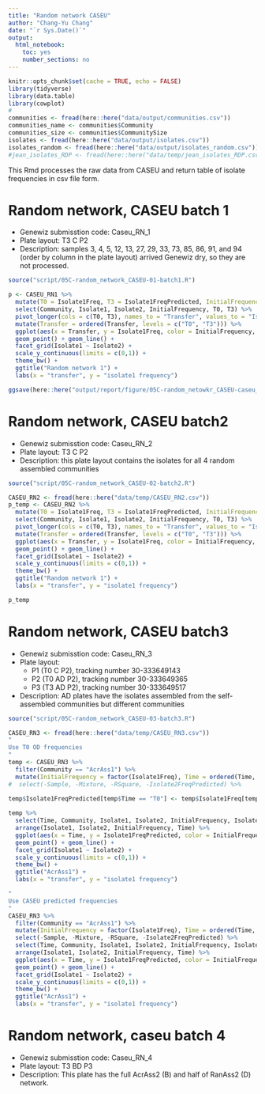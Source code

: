 ```yaml
---
title: "Random network CASEU"
author: "Chang-Yu Chang"
date: "`r Sys.Date()`"
output:
  html_notebook:
    toc: yes
    number_sections: no
---
```


```r
knitr::opts_chunk$set(cache = TRUE, echo = FALSE)
library(tidyverse)
library(data.table)
library(cowplot)
# 
communities <- fread(here::here("data/output/communities.csv"))
communities_name <- communities$Community
communities_size <- communities$CommunitySize
isolates <- fread(here::here("data/output/isolates.csv"))
isolates_random <- fread(here::here("data/output/isolates_random.csv"))
#jean_isolates_RDP <- fread(here::here("data/temp/jean_isolates_RDP.csv"))
```

This Rmd processes the raw data from CASEU and return table of isolate frequencies in csv file form.


# Random network, CASEU batch 1

- Genewiz submisstion code: Caseu_RN_1
- Plate layout: T3 C P2
- Description: samples 3, 4, 5, 12, 13, 27, 29, 33, 73, 85, 86, 91, and 94 (order by column in the plate layout) arrived Genewiz dry, so they are not processed.

```r
source("script/05C-random_network_CASEU-01-batch1.R")
```


```r
p <- CASEU_RN1 %>%
  mutate(T0 = Isolate1Freq, T3 = Isolate1FreqPredicted, InitialFrequency = factor(T0)) %>% 
  select(Community, Isolate1, Isolate2, InitialFrequency, T0, T3) %>%
  pivot_longer(cols = c(T0, T3), names_to = "Transfer", values_to = "Isolate1Freq") %>%
  mutate(Transfer = ordered(Transfer, levels = c("T0", "T3"))) %>%
  ggplot(aes(x = Transfer, y = Isolate1Freq, color = InitialFrequency, group = InitialFrequency)) +
  geom_point() + geom_line() +
  facet_grid(Isolate1 ~ Isolate2) + 
  scale_y_continuous(limits = c(0,1)) +
  theme_bw() +
  ggtitle("Random network 1") +
  labs(x = "transfer", y = "isolate1 frequency")

```

```r
ggsave(here::here("output/report/figure/05C-random_netowkr_CASEU-caseu_RN1.pdf"), p, width = 12, height = 10)
```


# Random network, CASEU batch2

- Genewiz submisstion code: Caseu_RN_2
- Plate layout: T3 C P2
- Description: this plate layout contains the isolates for all 4 random assembled communities 

```r
source("script/05C-random_network_CASEU-02-batch2.R")
```

```r
CASEU_RN2 <- fread(here::here("data/temp/CASEU_RN2.csv"))
p_temp <- CASEU_RN2 %>%
  mutate(T0 = Isolate1Freq, T3 = Isolate1FreqPredicted, InitialFrequency = factor(T0)) %>% 
  select(Community, Isolate1, Isolate2, InitialFrequency, T0, T3) %>%
  pivot_longer(cols = c(T0, T3), names_to = "Transfer", values_to = "Isolate1Freq") %>%
  mutate(Transfer = ordered(Transfer, levels = c("T0", "T3"))) %>%
  ggplot(aes(x = Transfer, y = Isolate1Freq, color = InitialFrequency, group = InitialFrequency)) +
  geom_point() + geom_line() +
  facet_grid(Isolate1 ~ Isolate2) + 
  scale_y_continuous(limits = c(0,1)) +
  theme_bw() +
  ggtitle("Random network 1") +
  labs(x = "transfer", y = "isolate1 frequency")

p_temp
```


# Random network, CASEU batch3

- Genewiz submisstion code: Caseu_RN_3
- Plate layout: 
    - P1 (T0 C P2), tracking number 30-333649143
    - P2 (T0 AD P2), tracking number 30-333649365
    - P3 (T3 AD P2), tracking number 30-333649517
- Description: AD plates have the isolates assembled from the self-assembled communities but different communities

```r
source("script/05C-random_network_CASEU-03-batch3.R")
```


```r
CASEU_RN3 <- fread(here::here("data/temp/CASEU_RN3.csv"))
"
Use T0 OD frequencies
"
temp <- CASEU_RN3 %>% 
  filter(Community == "AcrAss1") %>%
  mutate(InitialFrequency = factor(Isolate1Freq), Time = ordered(Time, c("T0", "T3")))
#  select(-Sample, -Mixture, -RSquare, -Isolate2FreqPredicted) %>%

temp$Isolate1FreqPredicted[temp$Time == "T0"] <- temp$Isolate1Freq[temp$Time == "T0"]
  
temp %>%
  select(Time, Community, Isolate1, Isolate2, InitialFrequency, Isolate1FreqPredicted) %>%
  arrange(Isolate1, Isolate2, InitialFrequency, Time) %>%
  ggplot(aes(x = Time, y = Isolate1FreqPredicted, color = InitialFrequency, group = InitialFrequency)) +
  geom_point() + geom_line() +
  facet_grid(Isolate1 ~ Isolate2) + 
  scale_y_continuous(limits = c(0,1)) +
  theme_bw() +
  ggtitle("AcrAss1") +
  labs(x = "transfer", y = "isolate1 frequency")
```


```r
"
Use CASEU predicted frequencies
"
CASEU_RN3 %>% 
  filter(Community == "AcrAss1") %>%
  mutate(InitialFrequency = factor(Isolate1Freq), Time = ordered(Time, c("T0", "T3"))) %>%
  select(-Sample, -Mixture, -RSquare, -Isolate2FreqPredicted) %>%
  select(Time, Community, Isolate1, Isolate2, InitialFrequency, Isolate1FreqPredicted) %>%
  arrange(Isolate1, Isolate2, InitialFrequency, Time) %>%
  ggplot(aes(x = Time, y = Isolate1FreqPredicted, color = InitialFrequency, group = InitialFrequency)) +
  geom_point() + geom_line() +
  facet_grid(Isolate1 ~ Isolate2) + 
  scale_y_continuous(limits = c(0,1)) +
  theme_bw() +
  ggtitle("AcrAss1") +
  labs(x = "transfer", y = "isolate1 frequency")
```


# Random network, caseu batch 4

- Genewiz submisstion code: Caseu_RN_4
- Plate layout: T3 BD P3
- Description: This plate has the full AcrAss2 (B) and half of RanAss2 (D) network.























